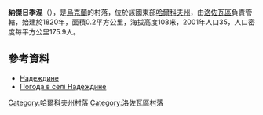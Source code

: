 {{coord|49|4|22|N|36|12|27|E|scale:100000_region:UA|display=tile}}

'''納傑日季涅'''（{{lang-uk|Надеждине}}），是[[烏克蘭|烏克蘭]]的村落，位於該國東部[[哈爾科夫州|哈爾科夫州]]，由[[洛佐瓦區|洛佐瓦區]]負責管轄，始建於1820年，面積0.2平方公里，海拔高度108米，2001年人口35，人口密度每平方公里175.9人。

==參考資料==
* [http://w1.c1.rada.gov.ua/pls/z7502/A005?rdat1=09.01.2009&rf7571=33660 Надеждине]{{dead link|date=2018年4月 |bot=InternetArchiveBot |fix-attempted=yes }}
* [http://weather.in.ua/ua/har'kovskaja/16550 Погода в селі Надеждине] {{Wayback|url=http://weather.in.ua/ua/har%27kovskaja/16550 |date=20160323024233 }}

{{DEFAULTSORT:Надеждине}}
[[Category:哈爾科夫州村落|Category:哈爾科夫州村落]]
[[Category:洛佐瓦區村落|Category:洛佐瓦區村落]]


{{Kharkiv-geo-stub}}